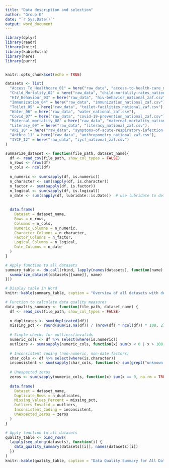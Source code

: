 ```yaml
---
title: "Data description and selection"
author: "Group K"
date: "`r Sys.Date()`"
output: word_document
---
```


```r
library(dplyr)
library(readr)
library(knitr)
library(kableExtra)
library(here)
library(purrr)


knitr::opts_chunk$set(echo = TRUE)
```
```r

datasets <- list(
  "Access_To_Healthcare_01" = here("raw_data", "access-to-health-care_national_zaf.csv"),
  "Child_Mortality_02" = here("raw_data", "child-mortality-rates_national_zaf.csv"),
  "HIV_Behaviour_03" = here("raw_data", "hiv-behavior_national_zaf.csv"),
  "Immunization_04" = here("raw_data", "immunization_national_zaf.csv"),
  "Toilet_05" = here("raw_data", "toilet-facilities_national_zaf.csv"),
  "Water_06" = here("raw_data", "water_national_zaf.csv"),
  "Covid_07" = here("raw_data", "covid-19-prevention_national_zaf.csv"),
  "Maternal_mortality_08" = here("raw_data", "maternal-mortality_national_zaf.csv"),
  "Literacy_09" = here("raw_data", "literacy_national_zaf.csv"),
  "ARI_10" = here("raw_data", "symptoms-of-acute-respiratory-infection-ari_national_zaf.csv"),
  "Anthro_11" = here("raw_data", "anthropometry_national_zaf.csv"),
  "IYCF_12" = here("raw_data", "iycf_national_zaf.csv")
)
```

```r
summarize_dataset <- function(file_path, dataset_name){
  df <- read_csv(file_path, show_col_types = FALSE)
  n_rows <- nrow(df)
  n_cols <- ncol(df)
  
  n_numeric <- sum(sapply(df, is.numeric))
  n_character <- sum(sapply(df, is.character))
  n_factor <- sum(sapply(df, is.factor))
  n_logical <- sum(sapply(df, is.logical))
  n_date <- sum(sapply(df, lubridate::is.Date))  # use lubridate to detect dates
  
  
  data.frame(
    Dataset = dataset_name,
    Rows = n_rows,
    Columns = n_cols,
    Numeric_Columns = n_numeric,
    Character_Columns = n_character,
    Factor_Columns = n_factor,
    Logical_Columns = n_logical,
    Date_Columns = n_date
  )
}

# Apply function to all datasets
summary_table <- do.call(rbind, lapply(names(datasets), function(name) {
  summarize_dataset(datasets[[name]], name)
}))

# Display table in Word
knitr::kable(summary_table, caption = "Overview of all datasets with detailed column types")

```


```r
# Function to calculate data quality measures
data_quality_summary <- function(file_path, dataset_name) {
  df <- read_csv(file_path, show_col_types = FALSE)
  
  n_duplicates <- sum(duplicated(df))
  missing_pct <- round(sum(is.na(df)) / (nrow(df) * ncol(df)) * 100, 2)
  
  # Simple checks for outliers/invalids
  numeric_cols <- df %>% select(where(is.numeric))
  outliers <- sum(sapply(numeric_cols, function(x) sum(x < 0 | x > 100, na.rm = TRUE))) # example for percentages
  
  # Inconsistent coding (non-numeric, non-date factors)
  char_cols <- df %>% select(where(is.character))
  inconsistent <- sum(sapply(char_cols, function(x) sum(grepl("unknown|Unknown|N/A|NA|n/a", x))))
  
  # Unexpected zeros
  zeros <- sum(sapply(numeric_cols, function(x) sum(x == 0, na.rm = TRUE)))
  
  data.frame(
    Dataset = dataset_name,
    Duplicate_Rows = n_duplicates,
    Missing_Values_Percent = missing_pct,
    Outliers_Invalid = outliers,
    Inconsistent_Coding = inconsistent,
    Unexpected_Zeros = zeros
  )
}

# Apply function to all datasets
quality_table <- bind_rows(
  lapply(seq_along(datasets), function(i) {
    data_quality_summary(datasets[[i]], names(datasets)[i])
  })
)
knitr::kable(quality_table, caption = "Data Quality Summary for All Datasets")

```
